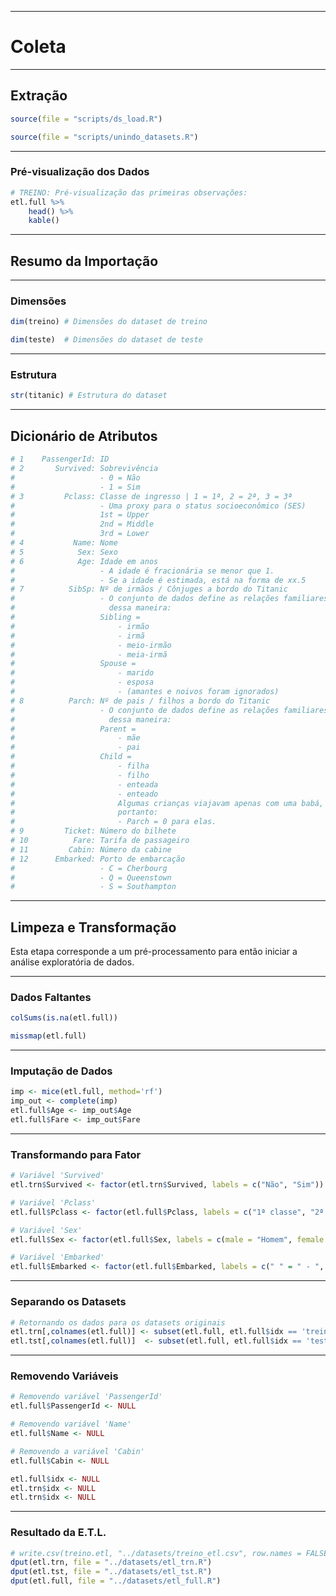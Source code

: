 ___
# Coleta

___
## Extração

```r
source(file = "scripts/ds_load.R")
```

```r
source(file = "scripts/unindo_datasets.R")
```

___
### Pré-visualização dos Dados

```r
# TREINO: Pré-visualização das primeiras observações:
etl.full %>% 
    head() %>% 
    kable()
```

___
## Resumo da Importação

___
### Dimensões

```r
dim(treino) # Dimensões do dataset de treino
```

```r
dim(teste)  # Dimensões do dataset de teste
```

___
### Estrutura

```r
str(titanic) # Estrutura do dataset
```

___
## Dicionário de Atributos  

```r
# 1    PassengerId: ID
# 2       Survived: Sobrevivência
#                   - 0 = Não
#                   - 1 = Sim
# 3         Pclass: Classe de ingresso | 1 = 1ª, 2 = 2ª, 3 = 3ª
#                   - Uma proxy para o status socioeconômico (SES) 
#                   1st = Upper 
#                   2nd = Middle 
#                   3rd = Lower
# 4           Name: Nome
# 5            Sex: Sexo
# 6            Age: Idade em anos
#                   - A idade é fracionária se menor que 1. 
#                   - Se a idade é estimada, está na forma de xx.5
# 7          SibSp: Nº de irmãos / Cônjuges a bordo do Titanic
#                   - O conjunto de dados define as relações familiares 
#                     dessa maneira:
#                   Sibling = 
#                       - irmão
#                       - irmã
#                       - meio-irmão
#                       - meia-irmã
#                   Spouse = 
#                       - marido
#                       - esposa
#                       - (amantes e noivos foram ignorados)
# 8          Parch: Nº de pais / filhos a bordo do Titanic
#                   - O conjunto de dados define as relações familiares 
#                     dessa maneira:
#                   Parent = 
#                       - mãe
#                       - pai
#                   Child = 
#                       - filha
#                       - filho
#                       - enteada
#                       - enteado
#                       Algumas crianças viajavam apenas com uma babá, 
#                       portanto:
#                       - Parch = 0 para elas.
# 9         Ticket: Número do bilhete
# 10          Fare: Tarifa de passageiro
# 11         Cabin: Número da cabine
# 12      Embarked: Porto de embarcação
#                   - C = Cherbourg
#                   - Q = Queenstown
#                   - S = Southampton
```

___
## Limpeza e Transformação

Esta etapa corresponde a um pré-processamento para então iniciar a análise exploratória de dados.

___
### Dados Faltantes

```r
colSums(is.na(etl.full))
```

```r
missmap(etl.full)
```

___
### Imputação de Dados

```r
imp <- mice(etl.full, method='rf')
imp_out <- complete(imp)
etl.full$Age <- imp_out$Age
etl.full$Fare <- imp_out$Fare
```

___
### Transformando para Fator

```r
# Variável 'Survived'
etl.trn$Survived <- factor(etl.trn$Survived, labels = c("Não", "Sim"))
```

```r
# Variável 'Pclass'
etl.full$Pclass <- factor(etl.full$Pclass, labels = c("1ª classe", "2ª classe", "3ª classe"), ordered = TRUE)
```

```r
# Variável 'Sex'
etl.full$Sex <- factor(etl.full$Sex, labels = c(male = "Homem", female = "Mulher"))
```

```r
# Variável 'Embarked'
etl.full$Embarked <- factor(etl.full$Embarked, labels = c(" " = " - ", C = "Cherbourg", Q = "Queenstown", S = "Southampton"))
```
___
### Separando os Datasets

```r
# Retornando os dados para os datasets originais
etl.trn[,colnames(etl.full)] <- subset(etl.full, etl.full$idx == 'treino')
etl.tst[,colnames(etl.full)]  <- subset(etl.full, etl.full$idx == 'teste')
```
___
### Removendo Variáveis

```r
# Removendo variável 'PassengerId'
etl.full$PassengerId <- NULL

# Removendo variável 'Name'
etl.full$Name <- NULL

# Removendo a variável 'Cabin'
etl.full$Cabin <- NULL

etl.full$idx <- NULL
etl.trn$idx <- NULL
etl.trn$idx <- NULL
```

___
### Resultado da E.T.L.

```r
# write.csv(treino.etl, "../datasets/treino_etl.csv", row.names = FALSE)
dput(etl.trn, file = "../datasets/etl_trn.R")
dput(etl.tst, file = "../datasets/etl_tst.R")
dput(etl.full, file = "../datasets/etl_full.R")
```
